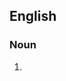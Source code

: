 ==English==

===Noun===
{{head|en|noun plural form|head=[[hydrogen]] [[car]]s}}

# {{plural of|hydrogen car|lang=en}}